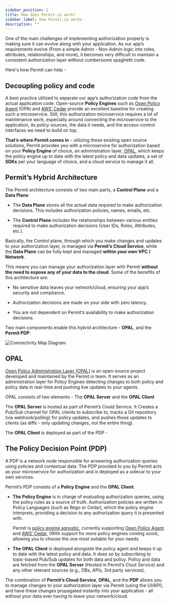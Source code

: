 ```yaml
---
sidebar_position: 2
title: How does Permit.io work?
sidebar_label: How Permit.io works
description: ""
---
```


One of the main challenges of implementing authorization properly is making sure it can evolve along with your application.
As our app’s requirements evolve (From a simple Admin - Non-Admin logic into roles, attributes, relationships, and more),
it becomes very difficult to maintain a consistent authorization layer without cumbersome spaghetti code.

Here's how Permit can help -

## Decoupling policy and code

A best practice utilized to separate our app’s authorization code from the actual application code.
Open-source **Policy Engines** such as [Open Policy Agent](https://github.com/open-policy-agent/opa) (OPA) and
[AWS’ Cedar](https://github.com/cedar-policy) provide an excellent baseline for creating such a microservice.
Still, this authorization microservice requires a lot of maintenance work, especially around connecting the microservice to the application,
its policy sources, the data it needs, and the access-control interfaces we need to build on top.

**That’s where Permit comes in** - utilizing these existing open source solutions, Permit provides you with a microservice for authorization based
on your **Policy Engine** of choice, an administration layer, [OPAL](https://github.com/permitio/opal), which keeps the policy engine up to date with the latest policy and data
updates, a set of **SDKs** per your language of choice, and a cloud service to manage it all.

## Permit’s Hybrid Architecture

The Permit architecture consists of two main parts, a **Control Plane** and a **Data Plane**:

- The **Data Plane** stores all the actual data required to make authorization decisions. This includes authorization policies, names, emails, etc.

- The **Control Plane** includes the relationships between various entities required to make authorization decisions (User IDs, Roles, Attributes, etc.).

Basically, the Control plane, through which you make changes and updates to your authorization layer, is managed via
**Permit’s Cloud Service**, while the **Data Plane** can be fully kept and managed **within your own VPC / Network**.

This means you can manage your authorization layer with Permit **without the need to expose any of your data to the cloud**.
Some of the benefits of this architecture are:

- No sensitive data leaves your network/cloud, ensuring your app’s security and compliance.

- Authorization decisions are made on your side with zero latency.

- You are not dependent on Permit’s availability to make authorization decisions.

Two main components enable this hybrid architecture - **OPAL**, and the **Permit PDP**:

![Connectivity Map Diagram](/img/diagrams/connectivity.svg)

## OPAL

[Open Policy Administration Layer (OPAL)](https://github.com/permitio/opal) is an open-source project developed and maintained by the
Permit.io team. It serves as an administration layer for Policy Engines detecting changes to both policy and policy data in real-time
and pushing live updates to your agents.

OPAL consists of two elements - The **OPAL Server** and the **OPAL Client**

The **OPAL Server** is hosted as part of Permit’s Could Service. It Creates a Pub/Sub channel for OPAL clients to subscribe to,
tracks a Git repository (via webhook/polling) for policy updates, and pushes those updates to clients
(as diffs - only updating changes, not the entire thing).

The **OPAL Client** is deployed as part of the PDP -

## The Policy Decision Point (PDP)

A PDP is a network node responsible for answering authorization queries using policies and contextual data. The PDP provided to you by Permit acts as your microservice for authorization and is deployed as a sidecar to your own services.

Permit’s PDP consists of a **Policy Engine** and the **OPAL Client**:

- **The Policy Engine** is in charge of evaluating authorization queries,
  using the policy rules as a source of truth. Authorization policies are written in Policy Languages (such as Rego or Cedar),
  which the policy engine interprets, providing a decision to any authorization query it is presented with.

  Permit is [policy engine agnostic](/integrations/policy-engines/overview),
  currently supporting [Open Policy Agent](https://github.com/open-policy-agent/opa) and [AWS’ Cedar](https://github.com/cedar-policy),
  (With support for more policy engines coming soon), allowing you to choose the one most suitable for your needs.

- **The OPAL Client** is deployed alongside the policy agent and keeps it up to date with the latest policy and data.
  It does so by subscribing to topic-based Pub/Sub updates for both data and policy.
  Policy and data are fetched from the **OPAL Server** (Hosted in Permit’s Clout Service) and any other relevant sources
  (e.g., DBs, APIs, 3rd party services).

The combination of **Permit’s Cloud Service**, **OPAL**, and the **PDP** allows you to manage changes to your authorization layer
via Permit (using the UI/API), and have these changes propagated instantly into your application -
all without your data ever having to leave your network/cloud.
